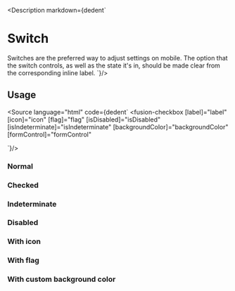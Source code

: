 

<Meta title="Components/Inputs/Checkbox/All"/>

<Description markdown={dedent`
# Switch
Switches are the preferred way to adjust settings on mobile. The option that the switch controls, as well as the state it's in, should be made clear from the corresponding inline label.
`}/>

## Usage
<Source language="html"
        code={dedent`
<fusion-checkbox [label]="label"
 [icon]="icon"
 [flag]="flag"
 [isDisabled]="isDisabled"
 [isIndeterminate]="isIndeterminate"
 [backgroundColor]="backgroundColor"
 [formControl]="formControl"
></fusion-checkbox>
`}/>

### Normal
<Canvas>
    <Story id="components-inputs-checkbox--default"></Story>
</Canvas>

### Checked
<Canvas>
    <Story id="components-inputs-checkbox--checked"></Story>
</Canvas>

### Indeterminate
<Canvas>
    <Story id="components-inputs-checkbox--indeterminate"></Story>
</Canvas>

### Disabled
<Canvas>
    <Story id="components-inputs-checkbox--disabled"></Story>
</Canvas>

### With icon
<Canvas>
    <Story id="components-inputs-checkbox--with-icon"></Story>
</Canvas>

### With flag
<Canvas>
    <Story id="components-inputs-checkbox--with-flag"></Story>
</Canvas>

### With custom background color
<Canvas>
    <Story id="components-inputs-checkbox--custom-color"></Story>
</Canvas>


<ArgsTable of={CheckboxComponent}/>
